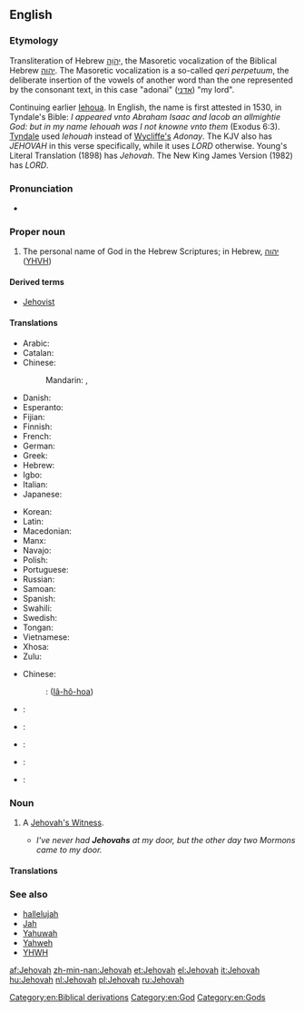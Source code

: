 ==English==

===Etymology===
Transliteration of  Hebrew  [[יְהֹוָה]], the Masoretic vocalization  of the Biblical Hebrew [[יהוה]].
The Masoretic vocalization is a so-called   ''qeri perpetuum'', the deliberate insertion of the vowels of another word than the one represented by the consonant text, in  this case "adonai" ([[אדני]]) "my lord".

Continuing earlier [[Iehova|Iehoua]]. In English, the name is first attested in 1530, in Tyndale's Bible: ''I appeared vnto Abraham Isaac and Iacob an allmightie God: but in my name Iehouah was I not knowne vnto them'' (Exodus 6:3).
[[w:William Tyndale|Tyndale]] used  ''Iehouah'' instead of [[w:John Wycliffe|Wycliffe's]] ''Adonay''. The KJV also has ''JEHOVAH'' in this verse specifically, while it uses ''LORD'' otherwise. Young's Literal Translation (1898) has ''Jehovah''. The New King James Version (1982) has ''LORD''.

===Pronunciation===
* {{IPA|/dʒəˈhoʊvə/|lang=en}}

===Proper noun===
{{en-proper noun}}

# {{context|religion|lang=en}} The personal name of God in the Hebrew Scriptures; in Hebrew, [[יהוה]] ([[YHVH]])

====Derived terms====
* [[Jehovist]]

====Translations====
{{trans-top|Transliteration of the Masoretic vocalization of the Tetragrammaton}}
* Arabic: {{t|ar|يهوه|m|tr=yahwah, yahwa|sc=Arab}}
* Catalan: {{t|ca|Jehovà|m}}
* Chinese:
*: Mandarin: {{t+|cmn|耶和華|sc=Hani}}, {{t|cmn|耶和华|tr=Yēhéhuá|sc=Hani}}
* Danish: {{t|da|Jehova}}
* Esperanto: {{t|eo|Jehovo}}
* Fijian: {{t|fj|Jiova}}
* Finnish: {{t|fi|Jehova}}
* French: {{t+|fr|Jéhovah}}
* German: {{t+|de|Jehova}}
* Greek: {{t+|el|Ιεχωβά|m|tr=Iechová}}
* Hebrew: {{t+|he|יהוה|m|tr=yahwe|sc=Hebr}}
* Igbo: {{t|ig|Jehova}}
* Italian: {{t+|it|Geova}}
* Japanese: {{t|ja|エホバ|tr=Ehoba|sc=Jpan}}
{{trans-mid}}
* Korean: {{t+|ko|여호와|tr=Yeohowa|sc=Kore}}
* Latin: {{t|la|Iehova}}
* Macedonian: {{t|mk|Јехова|m|tr=Jehóva}}
* Manx: {{t|gv|Yahvey|m}}
* Navajo: {{t|nv|Jiihóvah}}
* Polish: {{t|pl|Jehowa|m}}
* Portuguese: {{t+|pt|Jeová|m}}
* Russian: {{t+|ru|Иегова|m|tr=Ijegóva}}
* Samoan: {{t|sm|Ieova}}
* Spanish: {{t+|es|Jehová|m}}
* Swahili: {{t|sw|Yehova}}
* Swedish: {{t|sv|Jehova}}
* Tongan: {{t|to|Jihova}}
* Vietnamese: {{t+|vi|Giê-hô-va}}
* Xhosa: {{t|xh|uYehova}}
* Zulu: {{t|zu|uJehova}}
{{trans-bottom}}

{{trans-see|Yahweh}}

{{checktrans-top}}
* Chinese:
*: {{ttbc|nan}}: {{zh-ts|耶和華|耶和华}} ([[Iâ-hô-hoa]])
* {{ttbc|fr}}: {{t+|fr|Jéhovah}}
* {{ttbc|he}}: {{t+|he|יהוה}}
{{trans-mid}}
* {{ttbc|la}}: {{t|la|Iehova}}
* {{ttbc|sk}}: {{t|sk|Jehova|m}}
* {{ttbc|es}}: {{t+|es|Jehová|m}}
{{trans-bottom}}

===Noun===
{{en-noun}}

# {{context|informal|lang=en}} A [[Jehovah's Witness]].
#* ''I've never had '''Jehovahs''' at my door, but the other day two Mormons came to my door.''

====Translations====
{{trans-see|Jehovah's Witness}}

===See also===
* [[hallelujah]]
* [[Jah]]
* [[Yahuwah]]
* [[Yahweh]]
* [[YHWH]]

[[Category:en:Biblical derivations]]
[[Category:en:God]]
[[Category:en:Gods]]

[[af:Jehovah]]
[[zh-min-nan:Jehovah]]
[[et:Jehovah]]
[[el:Jehovah]]
[[it:Jehovah]]
[[hu:Jehovah]]
[[nl:Jehovah]]
[[pl:Jehovah]]
[[ru:Jehovah]]